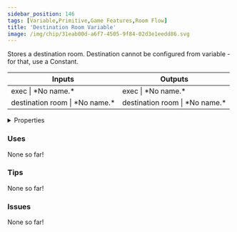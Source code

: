 ```yaml
---
sidebar_position: 146
tags: [Variable,Primitive,Game Features,Room Flow]
title: 'Destination Room Variable'
image: /img/chip/31eab00d-a6f7-4505-9f84-02d3e1eedd86.svg
---
```


Stores a destination room. Destination cannot be configured from variable - for that, use a Constant.



<IChip uuid="31eab00d-a6f7-4505-9f84-02d3e1eedd86"/>

<table><thead><tr><th>Inputs</th><th>Outputs</th></tr></thead><tbody><tr><td>exec | *No name.*</td><td>exec | *No name.*</td></tr><tr><td>destination room | *No name.*</td><td>destination room | *No name.*</td></tr></tbody></table>

<details>
  <summary>Properties</summary>
  <div>
    <div>
    <table>
      <tbody>
        <tr>
          <td>Is beta required?</td>
          <td>No</td>
        </tr>
        <tr>
          <td>Is chip a trolling risk?</td>
          <td>No</td>
        </tr>
        <tr>
          <td>Is chip a role assignment risk?</td>
          <td>No</td>
        </tr>
        <tr>
          <td>Chip UUID</td>
          <td>31eab00d-a6f7-4505-9f84-02d3e1eedd86</td>
        </tr>
        <tr>
          <td>Room availability</td>
          <td>Available everywhere</td>
        </tr>
      </tbody>
    </table>
    </div>
  </div>
</details>

### Uses

None so far!

### Tips

None so far!

### Issues

None so far!
